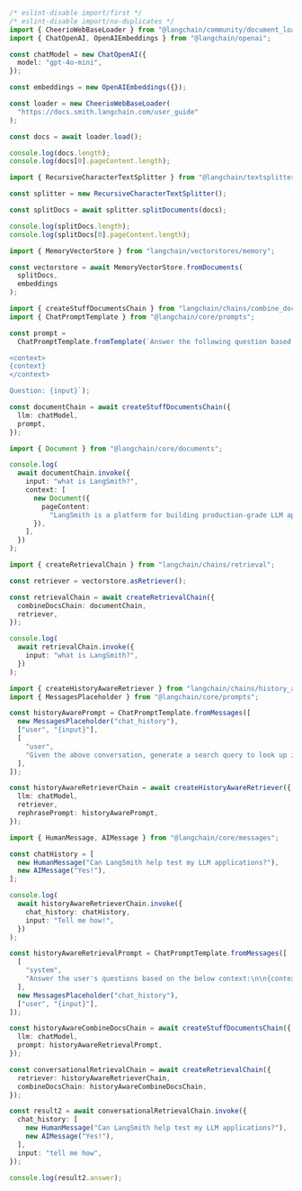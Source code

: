 ```typescript
/* eslint-disable import/first */
/* eslint-disable import/no-duplicates */
import { CheerioWebBaseLoader } from "@langchain/community/document_loaders/web/cheerio";
import { ChatOpenAI, OpenAIEmbeddings } from "@langchain/openai";

const chatModel = new ChatOpenAI({
  model: "gpt-4o-mini",
});

const embeddings = new OpenAIEmbeddings({});

const loader = new CheerioWebBaseLoader(
  "https://docs.smith.langchain.com/user_guide"
);

const docs = await loader.load();

console.log(docs.length);
console.log(docs[0].pageContent.length);

import { RecursiveCharacterTextSplitter } from "@langchain/textsplitters";

const splitter = new RecursiveCharacterTextSplitter();

const splitDocs = await splitter.splitDocuments(docs);

console.log(splitDocs.length);
console.log(splitDocs[0].pageContent.length);

import { MemoryVectorStore } from "langchain/vectorstores/memory";

const vectorstore = await MemoryVectorStore.fromDocuments(
  splitDocs,
  embeddings
);

import { createStuffDocumentsChain } from "langchain/chains/combine_documents";
import { ChatPromptTemplate } from "@langchain/core/prompts";

const prompt =
  ChatPromptTemplate.fromTemplate(`Answer the following question based only on the provided context:

<context>
{context}
</context>

Question: {input}`);

const documentChain = await createStuffDocumentsChain({
  llm: chatModel,
  prompt,
});

import { Document } from "@langchain/core/documents";

console.log(
  await documentChain.invoke({
    input: "what is LangSmith?",
    context: [
      new Document({
        pageContent:
          "LangSmith is a platform for building production-grade LLM applications.",
      }),
    ],
  })
);

import { createRetrievalChain } from "langchain/chains/retrieval";

const retriever = vectorstore.asRetriever();

const retrievalChain = await createRetrievalChain({
  combineDocsChain: documentChain,
  retriever,
});

console.log(
  await retrievalChain.invoke({
    input: "what is LangSmith?",
  })
);

import { createHistoryAwareRetriever } from "langchain/chains/history_aware_retriever";
import { MessagesPlaceholder } from "@langchain/core/prompts";

const historyAwarePrompt = ChatPromptTemplate.fromMessages([
  new MessagesPlaceholder("chat_history"),
  ["user", "{input}"],
  [
    "user",
    "Given the above conversation, generate a search query to look up in order to get information relevant to the conversation",
  ],
]);

const historyAwareRetrieverChain = await createHistoryAwareRetriever({
  llm: chatModel,
  retriever,
  rephrasePrompt: historyAwarePrompt,
});

import { HumanMessage, AIMessage } from "@langchain/core/messages";

const chatHistory = [
  new HumanMessage("Can LangSmith help test my LLM applications?"),
  new AIMessage("Yes!"),
];

console.log(
  await historyAwareRetrieverChain.invoke({
    chat_history: chatHistory,
    input: "Tell me how!",
  })
);

const historyAwareRetrievalPrompt = ChatPromptTemplate.fromMessages([
  [
    "system",
    "Answer the user's questions based on the below context:\n\n{context}",
  ],
  new MessagesPlaceholder("chat_history"),
  ["user", "{input}"],
]);

const historyAwareCombineDocsChain = await createStuffDocumentsChain({
  llm: chatModel,
  prompt: historyAwareRetrievalPrompt,
});

const conversationalRetrievalChain = await createRetrievalChain({
  retriever: historyAwareRetrieverChain,
  combineDocsChain: historyAwareCombineDocsChain,
});

const result2 = await conversationalRetrievalChain.invoke({
  chat_history: [
    new HumanMessage("Can LangSmith help test my LLM applications?"),
    new AIMessage("Yes!"),
  ],
  input: "tell me how",
});

console.log(result2.answer);
```